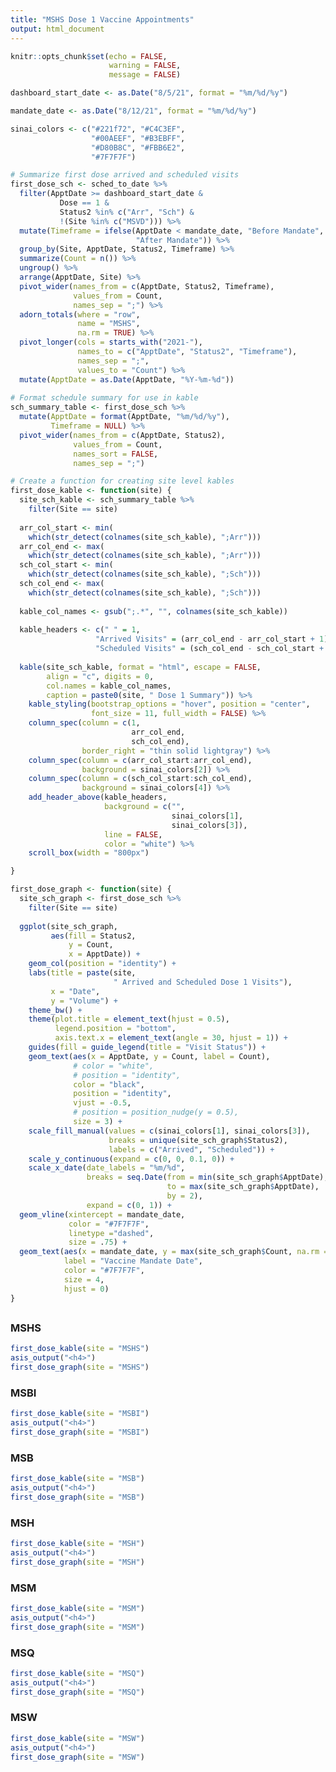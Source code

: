 ```yaml
---
title: "MSHS Dose 1 Vaccine Appointments"
output: html_document
---
```


```r
knitr::opts_chunk$set(echo = FALSE,
                      warning = FALSE,
                      message = FALSE)
```

```r
dashboard_start_date <- as.Date("8/5/21", format = "%m/%d/%y")

mandate_date <- as.Date("8/12/21", format = "%m/%d/%y")

sinai_colors <- c("#221f72", "#C4C3EF",
                  "#00AEEF", "#B3EBFF",
                  "#D80B8C", "#FBB6E2",
                  "#7F7F7F")
```

```r

# Summarize first dose arrived and scheduled visits
first_dose_sch <- sched_to_date %>%
  filter(ApptDate >= dashboard_start_date &
           Dose == 1 &
           Status2 %in% c("Arr", "Sch") &
           !(Site %in% c("MSVD"))) %>%
  mutate(Timeframe = ifelse(ApptDate < mandate_date, "Before Mandate",
                            "After Mandate")) %>%
  group_by(Site, ApptDate, Status2, Timeframe) %>%
  summarize(Count = n()) %>%
  ungroup() %>%
  arrange(ApptDate, Site) %>%
  pivot_wider(names_from = c(ApptDate, Status2, Timeframe),
              values_from = Count,
              names_sep = ";") %>%
  adorn_totals(where = "row",
               name = "MSHS",
               na.rm = TRUE) %>%
  pivot_longer(cols = starts_with("2021-"),
               names_to = c("ApptDate", "Status2", "Timeframe"),
               names_sep = ";",
               values_to = "Count") %>%
  mutate(ApptDate = as.Date(ApptDate, "%Y-%m-%d"))
  
# Format schedule summary for use in kable
sch_summary_table <- first_dose_sch %>%
  mutate(ApptDate = format(ApptDate, "%m/%d/%y"),
         Timeframe = NULL) %>%
  pivot_wider(names_from = c(ApptDate, Status2),
              values_from = Count,
              names_sort = FALSE,
              names_sep = ";")

# Create a function for creating site level kables
first_dose_kable <- function(site) {
  site_sch_kable <- sch_summary_table %>%
    filter(Site == site)
  
  arr_col_start <- min(
    which(str_detect(colnames(site_sch_kable), ";Arr")))
  arr_col_end <- max(
    which(str_detect(colnames(site_sch_kable), ";Arr")))
  sch_col_start <- min(
    which(str_detect(colnames(site_sch_kable), ";Sch")))
  sch_col_end <- max(
    which(str_detect(colnames(site_sch_kable), ";Sch")))
  
  kable_col_names <- gsub(";.*", "", colnames(site_sch_kable))
  
  kable_headers <- c(" " = 1,
                   "Arrived Visits" = (arr_col_end - arr_col_start + 1),
                   "Scheduled Visits" = (sch_col_end - sch_col_start + 1))
  
  kable(site_sch_kable, format = "html", escape = FALSE,
        align = "c", digits = 0,
        col.names = kable_col_names,
        caption = paste0(site, " Dose 1 Summary")) %>%
    kable_styling(bootstrap_options = "hover", position = "center",
                  font_size = 11, full_width = FALSE) %>%
    column_spec(column = c(1,
                           arr_col_end,
                           sch_col_end),
                border_right = "thin solid lightgray") %>%
    column_spec(column = c(arr_col_start:arr_col_end),
                background = sinai_colors[2]) %>%
    column_spec(column = c(sch_col_start:sch_col_end),
                background = sinai_colors[4]) %>%
    add_header_above(kable_headers,
                     background = c("",
                                    sinai_colors[1],
                                    sinai_colors[3]),
                     line = FALSE,
                     color = "white") %>%
    scroll_box(width = "800px")

}

first_dose_graph <- function(site) {
  site_sch_graph <- first_dose_sch %>%
    filter(Site == site)
  
  ggplot(site_sch_graph,
         aes(fill = Status2,
             y = Count,
             x = ApptDate)) +
    geom_col(position = "identity") +
    labs(title = paste(site,
                       " Arrived and Scheduled Dose 1 Visits"),
         x = "Date",
         y = "Volume") +
    theme_bw() +
    theme(plot.title = element_text(hjust = 0.5),
          legend.position = "bottom",
          axis.text.x = element_text(angle = 30, hjust = 1)) +
    guides(fill = guide_legend(title = "Visit Status")) +
    geom_text(aes(x = ApptDate, y = Count, label = Count),
              # color = "white",
              # position = "identity",
              color = "black",
              position = "identity",
              vjust = -0.5, 
              # position = position_nudge(y = 0.5),
              size = 3) +
    scale_fill_manual(values = c(sinai_colors[1], sinai_colors[3]),
                      breaks = unique(site_sch_graph$Status2),
                      labels = c("Arrived", "Scheduled")) +
    scale_y_continuous(expand = c(0, 0, 0.1, 0)) +
    scale_x_date(date_labels = "%m/%d",
                 breaks = seq.Date(from = min(site_sch_graph$ApptDate),
                                   to = max(site_sch_graph$ApptDate),
                                   by = 2),
                 expand = c(0, 1)) +
  geom_vline(xintercept = mandate_date,
             color = "#7F7F7F",
             linetype ="dashed",
             size = .75) +
  geom_text(aes(x = mandate_date, y = max(site_sch_graph$Count, na.rm = TRUE)*1.15),
            label = "Vaccine Mandate Date",
            color = "#7F7F7F",
            size = 4,
            hjust = 0)
}

```

## {.tabset}

### MSHS
```r
first_dose_kable(site = "MSHS")
asis_output("<h4>")
first_dose_graph(site = "MSHS")
```

### MSBI
```r
first_dose_kable(site = "MSBI")
asis_output("<h4>")
first_dose_graph(site = "MSBI")
```

### MSB
```r
first_dose_kable(site = "MSB")
asis_output("<h4>")
first_dose_graph(site = "MSB")
```

### MSH
```r
first_dose_kable(site = "MSH")
asis_output("<h4>")
first_dose_graph(site = "MSH")
```

### MSM
```r
first_dose_kable(site = "MSM")
asis_output("<h4>")
first_dose_graph(site = "MSM")
```

### MSQ
```r
first_dose_kable(site = "MSQ")
asis_output("<h4>")
first_dose_graph(site = "MSQ")
```

### MSW
```r
first_dose_kable(site = "MSW")
asis_output("<h4>")
first_dose_graph(site = "MSW")
```

## {-}

